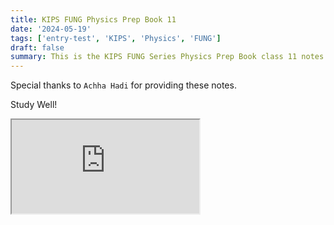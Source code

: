 ```yaml
---
title: KIPS FUNG Physics Prep Book 11
date: '2024-05-19'
tags: ['entry-test', 'KIPS', 'Physics', 'FUNG']
draft: false
summary: This is the KIPS FUNG Series Physics Prep Book class 11 notes for entry test preparation.
---
```


Special thanks to `Achha Hadi` for providing these notes.

Study Well!

<iframe
  src="https://drive.google.com/file/d/1pgjDpzpuAaqXYUWapcEbiZZgtmfLJE8r/preview"
  allow="autoplay"
  style={{ width: '100%', height: '100%', aspectRatio: '9/12' }}
></iframe>
